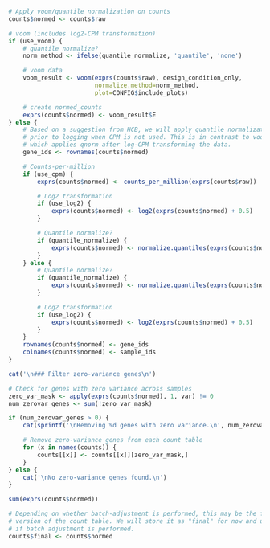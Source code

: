 ```r
# Apply voom/quantile normalization on counts
counts$normed <- counts$raw

# voom (includes log2-CPM transformation)
if (use_voom) {
    # quantile normalize?
    norm_method <- ifelse(quantile_normalize, 'quantile', 'none')

    # voom data
    voom_result <- voom(exprs(counts$raw), design_condition_only,
                        normalize.method=norm_method,
                        plot=CONFIG$include_plots)

    # create normed_counts
    exprs(counts$normed) <- voom_result$E
} else {
    # Based on a suggestion from HCB, we will apply quantile normalization
    # prior to logging when CPM is not used. This is in contrast to voom
    # which applies qnorm after log-CPM transforming the data.
    gene_ids <- rownames(counts$normed)

    # Counts-per-million
    if (use_cpm) {
        exprs(counts$normed) <- counts_per_million(exprs(counts$raw))

        # Log2 transformation
        if (use_log2) {
            exprs(counts$normed) <- log2(exprs(counts$normed) + 0.5)
        }

        # Quantile normalize?
        if (quantile_normalize) {
            exprs(counts$normed) <- normalize.quantiles(exprs(counts$normed))
        }
    } else {
        # Quantile normalize?
        if (quantile_normalize) {
            exprs(counts$normed) <- normalize.quantiles(exprs(counts$normed))
        }

        # Log2 transformation
        if (use_log2) {
            exprs(counts$normed) <- log2(exprs(counts$normed) + 0.5)
        }
    }
    rownames(counts$normed) <- gene_ids
    colnames(counts$normed) <- sample_ids
}
```

```r
cat('\n### Filter zero-variance genes\n')

# Check for genes with zero variance across samples
zero_var_mask <- apply(exprs(counts$normed), 1, var) != 0
num_zerovar_genes <- sum(!zero_var_mask)

if (num_zerovar_genes > 0) {
    cat(sprintf('\nRemoving %d genes with zero variance.\n', num_zerovar_genes))

    # Remove zero-variance genes from each count table
    for (x in names(counts)) {
        counts[[x]] <- counts[[x]][zero_var_mask,]
    }
} else {
    cat('\nNo zero-variance genes found.\n')
}
```

```r
sum(exprs(counts$normed))
```

```r
# Depending on whether batch-adjustment is performed, this may be the final
# version of the count table. We will store it as "final" for now and update
# if batch adjustment is performed.
counts$final <- counts$normed
```
